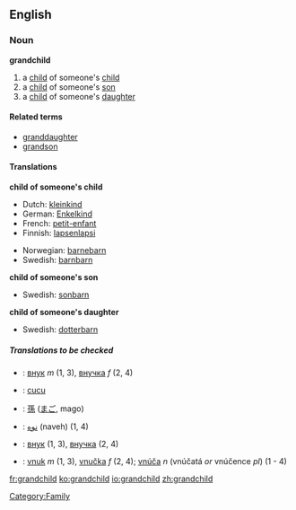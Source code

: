 ==English==

===Noun===
'''grandchild'''
#a [[child]] of someone's [[child]]
#a [[child]] of someone's [[son]]
#a [[child]] of someone's [[daughter]]

====Related terms====
*[[granddaughter]]
*[[grandson]]

====Translations====
'''child of someone's child'''
{{top}}
*Dutch: [[kleinkind]] {{m}}
*German: [[Enkelkind]] {{n}}
*French: [[petit-enfant]] {{m}}
*Finnish: [[lapsenlapsi]]
{{mid}}
*Norwegian: [[barnebarn]]
*Swedish: [[barnbarn]] {{n}}
{{bottom}}

'''child of someone's son'''
{{top}}
{{mid}}
*Swedish: [[sonbarn]] {{n}}
{{bottom}}

'''child of someone's daughter'''
{{top}}
{{mid}}
*Swedish: [[dotterbarn]] {{n}}
{{bottom}}


=====Translations to be checked=====
<!--Remove this section once all of the translations below have been moved into the tables above.-->
{{checktrans}}
*{{ttbc|Bulgarian}}: [[внук]] ''m'' (1, 3), [[внучка]] ''f'' (2, 4)
*{{ttbc|Indonesian}}: [[cucu]]
*{{ttbc|Japanese}}: [[孫]] ([[まご]], mago)
*{{ttbc|Persian}}: [[نوه]] (naveh) (1, 4)
*{{ttbc|Russian}}: [[внук]] (1, 3), [[внучка]] (2, 4)
*{{ttbc|Slovak}}: [[vnuk]] ''m'' (1, 3), [[vnučka]] ''f'' (2, 4); [[vnúča]] ''n'' (vnúčatá ''or'' vnúčence ''pl'') (1 - 4)

[[Category:Family]]

[[fr:grandchild]]
[[ko:grandchild]]
[[io:grandchild]]
[[zh:grandchild]]